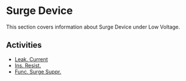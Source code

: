 # Surge Device

This section covers information about Surge Device under Low Voltage.

## Activities

- [Leak. Current](/docs/low-voltage/surge-device/leak-current)
- [Ins. Resist.](/docs/low-voltage/surge-device/ins-resist)
- [Func. Surge Suppr.](/docs/low-voltage/surge-device/func-surge-suppr)

